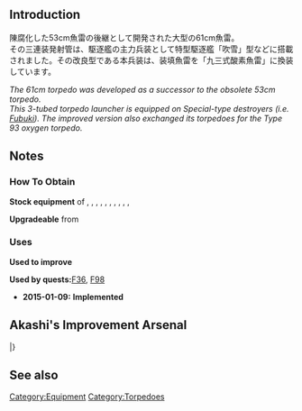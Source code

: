 {{EquipmentInfo|125}}

==Introduction==
陳腐化した53cm魚雷の後継として開発された大型の61cm魚雷。<br>その三連装発射管は、駆逐艦の主力兵装として特型駆逐艦「吹雪」型などに搭載されました。その改良型である本兵装は、装填魚雷を「九三式酸素魚雷」に換装しています。 

''The 61cm torpedo was developed as a successor to the obsolete 53cm torpedo.''<br>
''This 3-tubed torpedo launcher is equipped on Special-type destroyers (i.e. [[Fubuki]]). The improved version also exchanged its torpedoes for the Type 93 oxygen torpedo.''

==Notes==
<div class="mw-collapsible"><h3>How To Obtain</h3>
<div class="mw-collapsible-content">
'''Stock equipment''' of {{Ship/Link|Akatsuki Kai Ni}}, {{Ship/Link|Amagiri Kai}}, {{Ship/Link|Fubuki Kai Ni}}, {{Ship/Link|Hatsuharu Kai}}, {{Ship/Link|Hatsushimo Kai}}, {{Ship/Link|Kisaragi Kai Ni}}, {{Ship/Link|Murakumo Kai Ni}}, {{Ship/Link|Mutsuki Kai Ni}}, {{Ship/Link|Nenohi Kai}}, {{Ship/Link|Satsuki Kai Ni}}, {{Ship/Link|Wakaba Kai}}

'''Upgradeable''' from {{Equipment/Link|61cm Triple Torpedo Mount}}

</div></div>

<div class="mw-collapsible"><h3>Uses</h3>
<div class="mw-collapsible-content">
'''Used to improve''' {{Equipment/Link|61cm Triple (Oxygen) Torpedo Mount Late Model}}

'''Used by quests: '''[[Quests#F36|F36]], [[Quests#F98|F98]]

</div></div>

<div class="mw-collapsible><h3>Updates History</h3>
<div class="mw-collapsible-content>
* '''2015-01-09:''' '''Implemented'''
</div></div>

==Akashi's Improvement Arsenal==
{{AkashiWorkshop}}
{{AkashiWorkshopLine
|Name={{PAGENAME}}
|ItemType=TorpedoWeapon
|Fuel=60
|Ammo=90
|Steel=60
|Baux=20
|Mats0-5=1/2
|Mats6-9=3/5
|Mats10=4/8
|Screws0-5=1/1
|Screws6-9=1/3
|Screws10=3/6
|EquipConsume0-5=-
|EquipConsume6-9=1x{{TorpedoWeapon|61cm Triple Torpedo Mount}}
|EquipConsume10=2x{{TorpedoWeapon|61cm Quad Torpedo Mount}}
|Thu=F
|Fri=F
|Sat=F
|2ndShip=[[Fubuki#Second Upgrade|Fubuki Kai Ni]]
|Notes=Can be upgraded to [[61cm Quad (Oxygen) Torpedo Mount]] ★+5.
}}
|}

==See also==
{{Equipmentlist}}
[[Category:Equipment]]
[[Category:Torpedoes]]